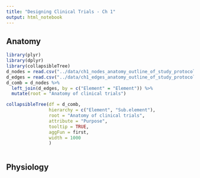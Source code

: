 ```yaml
---
title: "Designing Clinical Trials - Ch 1"
output: html_notebook
---
```


## Anatomy

```r
library(plyr)
library(dplyr)
library(collapsibleTree)
d_nodes = read.csv("../data/ch1_nodes_anatomy_outline_of_study_protocol.csv")
d_edges = read.csv("../data/ch1_edges_anatomy_outline_of_study_protocol_subelements.csv")
d_comb = d_nodes %>%
  left_join(d_edges, by = c("Element" = "Element")) %>%
  mutate(root = "Anatomy of clinical trials")

collapsibleTree(df = d_comb, 
                hierarchy = c("Element", "Sub.element"), 
                root = "Anatomy of clinical trials",
                attribute = "Purpose",
                tooltip = TRUE,
                aggFun = first,
                width = 1000
                )



```

## Physiology